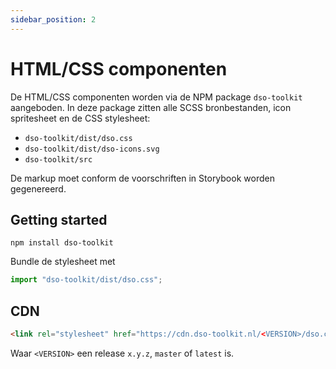 ```yaml
---
sidebar_position: 2
---
```


# HTML/CSS componenten

De HTML/CSS componenten worden via de NPM package `dso-toolkit` aangeboden. In deze package zitten alle SCSS bronbestanden, icon spritesheet en de CSS stylesheet:

- `dso-toolkit/dist/dso.css`
- `dso-toolkit/dist/dso-icons.svg`
- `dso-toolkit/src`

De markup moet conform de voorschriften in Storybook worden gegenereerd.

## Getting started

```
npm install dso-toolkit
```

Bundle de stylesheet met

```typescript
import "dso-toolkit/dist/dso.css";
```

## CDN

```html
<link rel="stylesheet" href="https://cdn.dso-toolkit.nl/<VERSION>/dso.css" />
```

Waar `<VERSION>` een release `x.y.z`, `master` of `latest` is.

